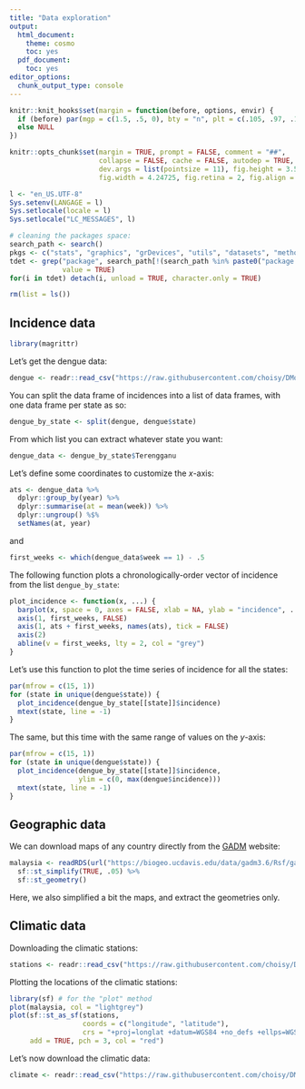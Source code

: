 ```yaml
---
title: "Data exploration"
output:
  html_document:
    theme: cosmo
    toc: yes
  pdf_document:
    toc: yes
editor_options: 
  chunk_output_type: console
---
```


<!--
IMAGES:
Insert them with: ![alt text](image.png)
You can also resize them if needed: convert image.png -resize 50% image.png
If you want to center the image, go through HTML code:
<div style="text-align:center"><img src ="image.png"/></div>

REFERENCES:
For references: Put all the bibTeX references in the file "references.bib"
in the current folder and cite the references as @key or [@key] in the text.
Uncomment the bibliography field in the above header and put a "References"
title wherever you want to display the reference list.
-->

```r
knitr::knit_hooks$set(margin = function(before, options, envir) {
  if (before) par(mgp = c(1.5, .5, 0), bty = "n", plt = c(.105, .97, .13, .97))
  else NULL
})

knitr::opts_chunk$set(margin = TRUE, prompt = FALSE, comment = "##",
                      collapse = FALSE, cache = FALSE, autodep = TRUE,
                      dev.args = list(pointsize = 11), fig.height = 3.5,
                      fig.width = 4.24725, fig.retina = 2, fig.align = "center")

l <- "en_US.UTF-8"
Sys.setenv(LANGAGE = l)
Sys.setlocale(locale = l)
Sys.setlocale("LC_MESSAGES", l)

# cleaning the packages space:
search_path <- search()
pkgs <- c("stats", "graphics", "grDevices", "utils", "datasets", "methods", "base")
tdet <- grep("package", search_path[!(search_path %in% paste0("package:", pkgs))],
             value = TRUE)
for(i in tdet) detach(i, unload = TRUE, character.only = TRUE)

rm(list = ls())
```

## Incidence data

```r
library(magrittr)
```

Let's get the dengue data:

```r
dengue <- readr::read_csv("https://raw.githubusercontent.com/choisy/DMo2019/master/data/dengue.csv")
```

You can split the data frame of incidences into a list of data frames, with one
data frame per state as so:

```r
dengue_by_state <- split(dengue, dengue$state)
```

From which list you can extract whatever state you want:

```r
dengue_data <- dengue_by_state$Terengganu
```

Let's define some coordinates to customize the $x$-axis:

```r
ats <- dengue_data %>%
  dplyr::group_by(year) %>%
  dplyr::summarise(at = mean(week)) %>%
  dplyr::ungroup() %$%
  setNames(at, year) 
```

and

```r
first_weeks <- which(dengue_data$week == 1) - .5
```

The following function plots a chronologically-order vector of incidence from
the list `dengue_by_state`:

```r
plot_incidence <- function(x, ...) {
  barplot(x, space = 0, axes = FALSE, xlab = NA, ylab = "incidence", ...)
  axis(1, first_weeks, FALSE)
  axis(1, ats + first_weeks, names(ats), tick = FALSE)
  axis(2)
  abline(v = first_weeks, lty = 2, col = "grey")
}
```

Let's use this function to plot the time series of incidence for all the states:

```r
par(mfrow = c(15, 1))
for (state in unique(dengue$state)) {
  plot_incidence(dengue_by_state[[state]]$incidence)
  mtext(state, line = -1)
}
```

The same, but this time with the same range of values on the $y$-axis:

```r
par(mfrow = c(15, 1))
for (state in unique(dengue$state)) {
  plot_incidence(dengue_by_state[[state]]$incidence,
                 ylim = c(0, max(dengue$incidence)))
  mtext(state, line = -1)
}
```

## Geographic data

We can download maps of any country directly from the [GADM](https://gadm.org)
website:

```r
malaysia <- readRDS(url("https://biogeo.ucdavis.edu/data/gadm3.6/Rsf/gadm36_MYS_1_sf.rds")) %>% 
  sf::st_simplify(TRUE, .05) %>% 
  sf::st_geometry()
```

Here, we also simplified a bit the maps, and extract the geometries only.

## Climatic data

Downloading the climatic stations:

```r
stations <- readr::read_csv("https://raw.githubusercontent.com/choisy/DMo2019/master/data/climatic%20stations.csv")
```

Plotting the locations of the climatic stations:

```r
library(sf) # for the "plot" method
plot(malaysia, col = "lightgrey")
plot(sf::st_as_sf(stations,
                  coords = c("longitude", "latitude"),
                  crs = "+proj=longlat +datum=WGS84 +no_defs +ellps=WGS84 +towgs84=0,0,0"),
     add = TRUE, pch = 3, col = "red")
```

Let's now download the climatic data:

```r
climate <- readr::read_csv("https://raw.githubusercontent.com/choisy/DMo2019/master/data/climate.csv")
```

